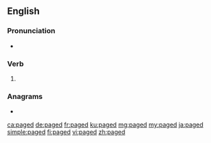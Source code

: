 ==English==

===Pronunciation===
* {{IPA|/peɪdʒd/|lang=en}}

===Verb===
{{head|en|verb form}}

# {{en-past of|page}}

===Anagrams===
* {{l|en|gaped}}

[[ca:paged]]
[[de:paged]]
[[fr:paged]]
[[ku:paged]]
[[mg:paged]]
[[my:paged]]
[[ja:paged]]
[[simple:paged]]
[[fi:paged]]
[[vi:paged]]
[[zh:paged]]